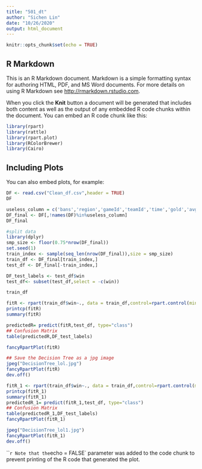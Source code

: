 ```yaml
---
title: "501_dt"
author: "Sichen Lin"
date: "10/26/2020"
output: html_document
---
```


```r
knitr::opts_chunk$set(echo = TRUE)
```

## R Markdown

This is an R Markdown document. Markdown is a simple formatting syntax for authoring HTML, PDF, and MS Word documents. For more details on using R Markdown see <http://rmarkdown.rstudio.com>.

When you click the **Knit** button a document will be generated that includes both content as well as the output of any embedded R code chunks within the document. You can embed an R code chunk like this:

```r
library(rpart)
library(rattle)
library(rpart.plot)
library(RColorBrewer)
library(Cairo)
```

## Including Plots

You can also embed plots, for example:

```r
DF <- read.csv("Clean_df.csv",header = TRUE)
DF
```
```r
useless_column = c('bans','region','gameId','teamId','time','gold','avg_gold')
DF_final <- DF[,!names(DF)%in%useless_column]
DF_final
```


```r
#split data
library(dplyr)
smp_size <- floor(0.75*nrow(DF_final))
set.seed(1)
train_index <- sample(seq_len(nrow(DF_final)),size = smp_size)
train_df <- DF_final[train_index,]
test_df <- DF_final[-train_index,]
```
```r


DF_test_labels <- test_df$win
test_df<- subset(test_df,select = -c(win))

```
```r
train_df
```


```r
fitR <- rpart(train_df$win~., data = train_df,control=rpart.control(minsplit=2, minbucket=2, cp=0.002))
printcp(fitR)
summary(fitR)
```

```r
predictedR= predict(fitR,test_df, type="class")
## Confusion Matrix
table(predictedR,DF_test_labels)
```


```r
fancyRpartPlot(fitR)
```
```r
## Save the Decision Tree as a jpg image
jpeg("DecisionTree_lol.jpg")
fancyRpartPlot(fitR)
dev.off()
```


```r
fitR_1 <- rpart(train_df$win~., data = train_df,control=rpart.control(minsplit=2, minbucket=2, cp=0.002),parms=list(split='information'))
printcp(fitR_1)
summary(fitR_1)
predictedR_1= predict(fitR_1,test_df, type="class")
## Confusion Matrix
table(predictedR_1,DF_test_labels)
fancyRpartPlot(fitR_1)
```
```r
jpeg("DecisionTree_lol1.jpg")
fancyRpartPlot(fitR_1)
dev.off()
```





```r
Note that the `echo = FALSE` parameter was added to the code chunk to prevent printing of the R code that generated the plot.